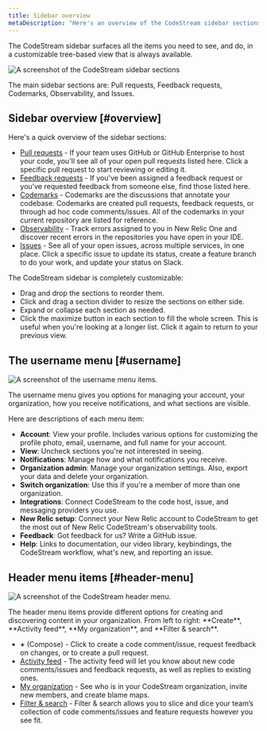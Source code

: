 ```yaml
---
title: Sidebar overview
metaDescription: "Here's an overview of the CodeStream sidebar sections."
---
```


The CodeStream sidebar surfaces all the items you need to see, and do, in a
customizable tree-based view that is always available. 

![A screenshot of the CodeStream sidebar sections](./images/Sidebar3.png "The CodeStream sidebar sections.")

<figcaption>The main sidebar sections are: Pull requests, Feedback requests, Codemarks, Observability, and Issues.</figcaption>

## Sidebar overview [#overview]

Here's a quick overview of the sidebar sections:

* [Pull requests](/docs/codestream/codestream-ui-overview/pull-requests-section) - If your team uses GitHub or GitHub Enterprise to host your code, you'll see all of your open pull requests listed here. Click a specific pull request to start reviewing or editing it.
* [Feedback requests](/docs/codestream/codestream-ui-overview/feedback-requests-section) - If you've been assigned a feedback request or you've requested feedback from someone else, find those listed here.
* [Codemarks](/docs/codestream/codestream-ui-overview/codemarks-section) - Codemarks are the discussions that annotate your codebase. Codemarks are created pull requests, feedback requests, or through ad hoc code comments/issues. All of the codemarks in your current repository are listed for reference.
* [Observability](/docs/codestream/codestream-ui-overview/observability-section) - Track errors assigned to you in New Relic One and discover recent errors in the repositories you have open in your IDE.
* [Issues](/docs/codestream/codestream-ui-overview/issues-section) - See all of your open issues, across multiple services, in one place. Click a specific issue to update its status, create a feature branch to do your work, and update your status on Slack.

The CodeStream sidebar is completely customizable: 

* Drag and drop the sections to reorder them. 
* Click and drag a section divider to resize the sections on either side. 
* Expand or collapse each section as needed. 
* Click the maximize button in each section to fill the whole screen. This is useful when you're looking at a longer list. Click it again to return to your previous view.

## The username menu [#username]

![A screenshot of the username menu items.](./images/UsernameMenu.png "The username menu items.")

<figcaption>The username menu gives you options for managing your account, your organization, how you receive notifications, and what sections are visible.</figcaption>

Here are descriptions of each menu item:

* **Account**: View your profile. Includes various options for customizing the profile photo, email, username, and full name for your account.
* **View**: Uncheck sections you're not interested in seeing.
* **Notifications**: Manage how and what notifications you receive.
* **Organization admin**: Manage your organization settings. Also, export your data and delete your organization.
* **Switch organization**: Use this if you're a member of more than one organization.
* **Integrations**: Connect CodeStream to the code host, issue, and messaging providers you use.
* **New Relic setup**: Connect your New Relic account to CodeStream to get the most out of New Relic CodeStream's observability tools.
* **Feedback**: Got feedback for us? Write a GitHub issue.
* **Help**: Links to documentation, our video library, keybindings, the CodeStream workflow, what's new, and reporting an issue.

## Header menu items [#header-menu]

![A screenshot of the CodeStream header menu.](./images/GlobalOptions2.png "The CodeStream header menu.")

<figcaption>The header menu items provide different options for creating and discovering content in your organization. From left to right: **Create**, **Activity feed**, **My organization**, and **Filter & search**.</figcaption>

* **+** (Compose) - Click to create a code comment/issue, request feedback on changes, or to create a pull request.
* [Activity feed](/docs/codestream/codestream-ui-overview/activity-feed) - The activity feed will let you know about new code comments/issues and feedback requests, as well as replies to existing ones.
* [My organization](/docs/codestream/codestream-ui-overview/myorganization) - See who is in your CodeStream organization, invite new members, and create blame maps.
* [Filter & search](/docs/codestream/codestream-ui-overview/filter-and-search) - Filter & search allows you to slice and dice your team’s collection of code comments/issues and feature requests however you see fit.


